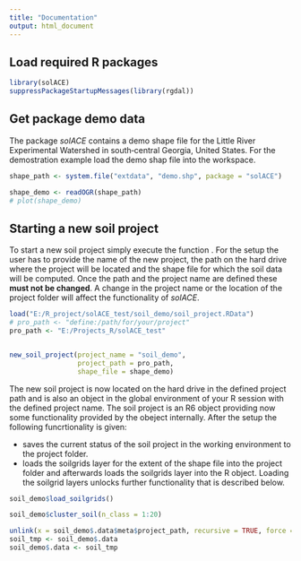 ---
title: "Documentation"
output: html_document
---


## Load required R packages
```{r}
library(solACE)
suppressPackageStartupMessages(library(rgdal))
```

## Get package demo data
The package *solACE* contains a demo shape file for the Little River Experimental Watershed in south‐central Georgia, United States. For the demostration example load the demo shap file into the workspace.

```{r}
shape_path <- system.file("extdata", "demo.shp", package = "solACE")

shape_demo <- readOGR(shape_path)
# plot(shape_demo)
```

## Starting a new soil project
To start a new soil project simply execute the function \code{new_soil_project()}. For the setup the user has to provide the name of the new project, the path on the hard drive where the project will be located and the shape file for which the soil data will be computed. Once the path and the project name are defined these **must not be changed**. A change in the project name or the location of the project folder will affect the functionality of *solACE*.

```{r}
load("E:/R_project/solACE_test/soil_demo/soil_project.RData")
# pro_path <- "define:/path/for/your/project"
pro_path <- "E:/Projects_R/solACE_test"


new_soil_project(project_name = "soil_demo", 
                 project_path = pro_path,
                 shape_file = shape_demo)
```

The new soil project is now located on the hard drive in the defined project path and is also an object in the global environment of your R session with the defined project name. The soil project is an R6 object providing now some functionality provided by the obeject internally. After the setup the following funcrtionality is given:

 - \code{demo_soil$save()} saves the current status of the soil project in the working environment to the project folder.
 - \code{demo_soil$load_soilgrids()} loads the soilgrids layer for the extent of the shape file into the project folder and afterwards loads the soilgrids layer into the R object. Loading the soilgrid layers unlocks further functionality that is described below.
 

```{r}
soil_demo$load_soilgrids()

soil_demo$cluster_soil(n_class = 1:20)
```


```{r}
unlink(x = soil_demo$.data$meta$project_path, recursive = TRUE, force = TRUE)
soil_tmp <- soil_demo$.data
soil_demo$.data <- soil_tmp
```


